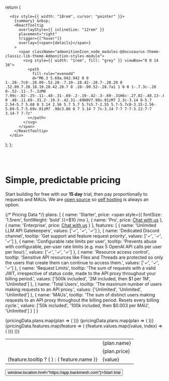 
  return (

      <div style={{ width: "18rem", cursor: "pointer" }}>
        {summary} &nbsp;
        <ReactTooltip
          overlayStyle={{ inlineSize: "12rem" }}
          placement="right"
          trigger={["hover"]}
          overlay={<span>{details}</span>}
        >
          <span className="admonitionIcon_node_modules-@docusaurus-theme-classic-lib-theme-Admonition-styles-module">
            <svg style={{ width: "1rem", fill: "grey" }} viewBox="0 0 14 16">
              <path
                fill-rule="evenodd"
                d="M6.3 5.69a.942.942 0 0 1-.28-.7c0-.28.09-.52.28-.7.19-.18.42-.28.7-.28.28 0 .52.09.7.28.18.19.28.42.28.7 0 .28-.09.52-.28.7a1 1 0 0 1-.7.3c-.28 0-.52-.11-.7-.3zM8 7.99c-.02-.25-.11-.48-.31-.69-.2-.19-.42-.3-.69-.31H6c-.27.02-.48.13-.69.31-.2.2-.3.44-.31.69h1v3c.02.27.11.5.31.69.2.2.42.31.69.31h1c.27 0 .48-.11.69-.31.2-.19.3-.42.31-.69H8V7.98v.01zM7 2.3c-3.14 0-5.7 2.54-5.7 5.68 0 3.14 2.56 5.7 5.7 5.7s5.7-2.55 5.7-5.7c0-3.15-2.56-5.69-5.7-5.69v.01zM7 .98c3.86 0 7 3.14 7 7s-3.14 7-7 7-7-3.12-7-7 3.14-7 7-7z"
              ></path>
            </svg>
          </span>
        </ReactTooltip>
      </div>

);
};

<br></br>

<h1 style={{ textAlign: "center" }}>Simple, predictable pricing</h1>
<p style={{ textAlign: "center", marginBottom: "4rem", fontSize: "1.3rem" }}>
  Start building for free with our <b>15 day</b> trial, then pay proportionally to requests and MAUs. We are <a href='https://github.com/backmesh/backmesh'>open source</a> so <a href='/docs/selfhost'>self hosting</a> is always an option.
</p>

<div style={{ marginBottom: '4rem'}}></div>

{/* Pricing Data */}
  plans: [
    { name: 'Starter', price: <span><span style={{ fontSize: '1.5rem', fontWeight: 'bold' }}>$10</span> /mo</span> },
    { name: 'Pro', price: <a href="https://tawk.to/chat/67b9b45a4db380190f4dfecd/1ikmmh09h">Chat with us</a> },
    { name: 'Enterprise', price: <a href="https://tawk.to/chat/67b9b45a4db380190f4dfecd/1ikmmh09h">Chat with us</a> }
  ],
  features: [
    {
      name: 'Unlimited LLM API Gatekeepers',
      values: ['✓', '✓', '✓']
    },
    {
      name: 'Dedicated Discord channel',
      tooltip: 'Get support and feature request priority',
      values: ['✓', '✓', '✓']
    },
    {
      name: 'Configurable rate limits per user',
      tooltip: 'Prevents abuse with configurable, per-user rate limits (e.g. max 5 OpenAI API calls per user per hour).',
      values: ['✓', '✓', '✓']
    },
    {
      name: 'Resource access control',
      tooltip: 'Sensitive API resources like Files and Threads are protected so only the users that create them can continue to access them.',
      values: ['✓', '✓', '✓']
    },
    {
      name: 'Request Limits',
      tooltip: 'The sum of requests with a valid JWT, irrespective of status code, made to the API proxy throughout your billing period.',
      values: ['500k included', '2M included, then $1 per 1M', 'Unlimited']
    },
    {
      name: 'Total Users',
      tooltip: 'The maximum number of users making requests to an API proxy.',
      values: ['Unlimited', 'Unlimited', 'Unlimited']
    },
    {
      name: 'MAUs',
      tooltip: 'The sum of distinct users making requests to an API proxy throughout the billing period. Resets every billing cycle.',
      values: ['50k included', '100k included, then $0.003 per MAU', 'Unlimited']
    }
  ]
}

<div style={{ marginBottom: '4rem' }}>
  <table style={{ width: '100%', borderCollapse: 'collapse' }}>
    <tr style={{ border: 'none' }}>
      <td style={{ border: 'none' }}></td>
      {pricingData.plans.map(plan => (
        <td key={plan.name} style={{ textAlign: 'center', border: 'none', fontWeight: 'bold' }}>
          {plan.name}
        </td>
      ))}
    </tr>
    <tr>
      <td style={{ borderTop: 'none' }}></td>
      {pricingData.plans.map(plan => (
        <td key={plan.name} style={{ textAlign: 'center', borderTop: 'none' }}>
          {plan.price}
        </td>
      ))}
    </tr>
    {pricingData.features.map(feature => (
      <tr key={feature.name}>
        <td>
          {feature.tooltip ? (
            <Tooltip summary={feature.name} details={feature.tooltip} />
          ) : (
            feature.name
          )}
        </td>
        {feature.values.map((value, index) => (
          <td key={index} style={{ textAlign: 'center' }}>{value}</td>
        ))}
      </tr>
    ))}
  </table>
</div>

<div style={{ textAlign: 'center', marginTop: '80px', marginBottom: '80px' }}>
  <button className="button button--primary button--lg" onClick={() => window.location.href="https://app.backmesh.com"}>Start trial</button>
</div>